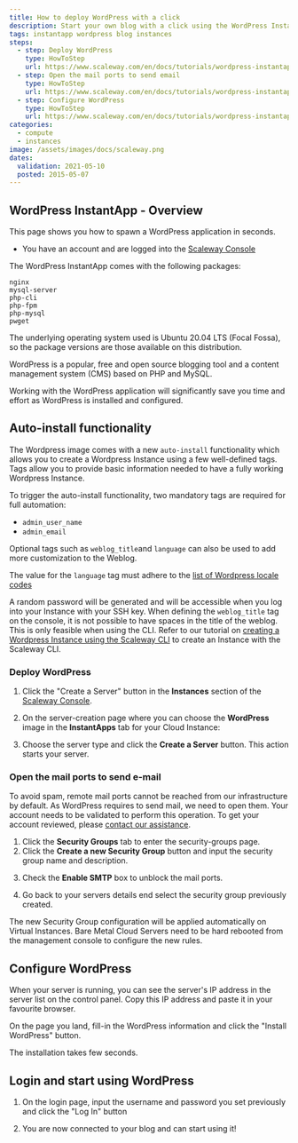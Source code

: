 ```yaml
---
title: How to deploy WordPress with a click
description: Start your own blog with a click using the WordPress InstantApp.
tags: instantapp wordpress blog instances
steps:
  - step: Deploy WordPress
    type: HowToStep
    url: https://www.scaleway.com/en/docs/tutorials/wordpress-instantapp/#-Deploy-WordPress
  - step: Open the mail ports to send email
    type: HowToStep
    url: https://www.scaleway.com/en/docs/tutorials/wordpress-instantapp/#-Open-the-mail-ports-to-send-email
  - step: Configure WordPress
    type: HowToStep
    url: https://www.scaleway.com/en/docs/tutorials/wordpress-instantapp/#-Configure-WordPress
categories:
  - compute
  - instances
image: /assets/images/docs/scaleway.png
dates:
  validation: 2021-05-10
  posted: 2015-05-07
---
```


## WordPress InstantApp - Overview

This page shows you how to spawn a WordPress application in seconds.

<Message type="requirement">

- You have an account and are logged into the [Scaleway Console](https://console.scaleway.com)

</Message>

<Message type="note">

The WordPress InstantApp comes with the following packages:
```
nginx
mysql-server
php-cli
php-fpm
php-mysql
pwget
```
The underlying operating system used is Ubuntu 20.04 LTS (Focal Fossa), so the package versions are those available on this distribution.

</Message>

WordPress is a popular, free and open source blogging tool and a content management system (CMS) based on PHP and MySQL.

Working with the WordPress application will significantly save you time and effort as WordPress is installed and configured.


## Auto-install functionality

The Wordpress image comes with a new `auto-install` functionality which allows you to create a Wordpress Instance using a few well-defined tags.  
Tags allow you to provide basic information needed to have a fully working Wordpress Instance. 

To trigger the auto-install functionality, two mandatory tags are required for full automation: 

 - `admin_user_name`
 - `admin_email`

Optional tags such as `weblog_title`and `language` can also be used to add more customization to the Weblog. 

<Message type="note">

 The value for the `language` tag must adhere to the [list of Wordpress locale codes](https://wpastra.com/docs/complete-list-wordpress-locale-codes)

</Message>

A random password will be generated and will be accessible when you log into your Instance with your SSH key.
When defining the `weblog_title` tag on the console, it is not possible to have spaces in the title of the weblog. This is only feasible when using the CLI. Refer to our tutorial on [creating a Wordpress Instance using the Scaleway CLI](/tutorials/create-wordpress-instances-cli) to create an Instance with the Scaleway CLI. 

### Deploy WordPress

1. Click the "Create a Server" button in the **Instances** section of the [Scaleway Console](https://console.stg.frt.internal.scaleway.com/instance/servers).

  <Lightbox src="scaleway-nc-new-server.png" alt="" />

2. On the server-creation page where you can choose the **WordPress** image in the **InstantApps** tab for your Cloud Instance:

  <Lightbox src="scaleway-nc-instantapps.png" alt="" />

3. Choose the server type and click the **Create a Server** button. This action starts your server.

### Open the mail ports to send e-mail

To avoid spam, remote mail ports cannot be reached from our infrastructure by default. As WordPress requires to send mail, we need to open them. Your account needs to be validated to perform this operation. To get your account reviewed, please [contact our assistance](https://console.scaleway.com/support/).

1. Click the **Security Groups** tab to enter the security-groups page.
2. Click the **Create a new Security Group** button and input the security group name and description.

  <Lightbox src="scaleway-nc-new-sg.png" alt="" />

3. Check the **Enable SMTP** box to unblock the mail ports.

  <Lightbox src="scaleway-nc-enable-smtp.png" alt="" />

4. Go back to your servers details end select the security group previously created.

<Message type="tip">

The new Security Group configuration will be applied automatically on Virtual Instances. Bare Metal Cloud Servers need to be hard rebooted from the management console to configure the new rules.

</Message>

## Configure WordPress

When your server is running, you can see the server's IP address in the server list on the control panel. Copy this IP address and paste it in your favourite browser.

On the page you land, fill-in the WordPress information and click the "Install WordPress" button.

<Lightbox src="scaleway-wp-configuration.png" alt="" />

<Message type="note">

The installation takes few seconds.

</Message>

## Login and start using WordPress

1. On the login page, input the username and password you set previously and click the "Log In" button

 <Lightbox src="scaleway-wplogin.png" alt="" />

2. You are now connected to your blog and can start using it!

<Lightbox src="scaleway-wp.png" alt="" />